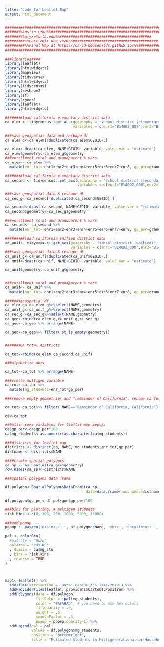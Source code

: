 ```yaml
---
title: "Code for Leaflet Map"
output: html_document
---
```



```r
##############################################################################
######%%Austin Lyke%%###################################################################
#######%%alyke@ucla.edu%%##########################################
#########%%Last Edit Dec 2020%%#######################################
#########%%Final Map at https://ca-sd-households.github.io/%%#############
##############################################################################

###libraries####
library(leaflet)
library(htmlwidgets)
library(mapview)
library(tidyverse)
library(htmlwidgets)
library(tidycensus)
library(reshape2)
library(sf)
library(rgeos)
library(leaflet)
library(htmlwidgets)

########load california elementary district data
ca_elem <- tidycensus::get_acs(geography = "school district (elementary)", state="CA",
                               variables = c(enr1="B14002_008",enr2="B14002_011",enr3="B14002_014",enr4="B14002_017",enr5="B14002_032",enr6="B14002_035",enr7="B14002_038",enr8="B14002_041",grandparents="B10063_002",total="B01003_001"),year=2018,geometry = TRUE)

###save geospatial data and reshape df
ca_elem_g<-ca_elem[!duplicated(ca_elem$GEOID),]

ca_elem<-dcast(ca_elem, NAME+GEOID~ variable, value.var = "estimate")
ca_elem$geometry<-ca_elem_g$geometry
###enrollment total and grandparent % vars
ca_elem<- ca_elem %>%
  mutate(enr_tot= enr1+enr2+enr3+enr4+enr5+enr6+enr7+enr8, gp_per=grandparents/total)

########load california elementary district data
ca_second <- tidycensus::get_acs(geography = "school district (secondary)", state="CA",
                                 variables = c(enr1="B14002_008",enr2="B14002_011",enr3="B14002_014",enr4="B14002_017",enr5="B14002_032",enr6="B14002_035",enr7="B14002_038",enr8="B14002_041",grandparents="B10063_002",total="B01003_001"),year=2018,geometry = TRUE)

###save geospatial data & reshape df
ca_sec_g<-ca_second[!duplicated(ca_second$GEOID),]

ca_second<-dcast(ca_second, NAME+GEOID~ variable, value.var = "estimate")
ca_second$geometry<-ca_sec_g$geometry

###enrollment total and grandparent % vars
ca_second<- ca_second %>%
  mutate(enr_tot= enr1+enr2+enr3+enr4+enr5+enr6+enr7+enr8, gp_per=grandparents/total)

#########load california unified district data
ca_unif<- tidycensus::get_acs(geography = "school district (unified)", state="CA",
                              variables = c(enr1="B14002_008",enr2="B14002_011",enr3="B14002_014",enr4="B14002_017",enr5="B14002_032",enr6="B14002_035",enr7="B14002_038",enr8="B14002_041",grandparents="B10063_002",total="B01003_001"),year=2018,geometry = TRUE)
###save geospatial data & reshape df
ca_unif_g<-ca_unif[!duplicated(ca_unif$GEOID),]
ca_unif<-dcast(ca_unif, NAME+GEOID~ variable, value.var = "estimate")

ca_unif$geometry<-ca_unif_g$geometry


###enrollment total and grandparent % vars
ca_unif<- ca_unif %>%
  mutate(enr_tot= enr1+enr2+enr3+enr4+enr5+enr6+enr7+enr8, gp_per=grandparents/total)

#######geospatial df
ca_elem_g<-ca_elem_g%>%select(NAME,geometry)
ca_unif_g<-ca_unif_g%>%select(NAME,geometry)
ca_sec_g<-ca_sec_g%>%select(NAME,geometry)
ca_geo<-rbind(ca_elem_g,ca_unif_g,ca_sec_g)
ca_geo<-ca_geo %>% arrange(NAME)

ca_geo<-ca_geo%>% filter(!st_is_empty(geometry))


#######CA total districts

ca_tot<-rbind(ca_elem,ca_second,ca_unif)

###alpabetize obvs

ca_tot<-ca_tot %>% arrange(NAME)

###create multigen variable
ca_tot<-ca_tot %>%
  mutate(mg_students=enr_tot*gp_per)

###remove empty geometries and "remainder of California", rename ca for simplicity

ca_tot<-ca_tot%>% filter(!NAME=="Remainder of California, California")

ca<-ca_tot

###alter some variables for leaflet map popups
ca$gp_per<-ca$gp_per*100
ca$mg_students<-as.numeric(as.character(ca$mg_students))

###districts for leaflet map
districts <- distinct(ca, NAME, mg_students,enr_tot,gp_per)
distname <- districts$NAME

####create spatial polygons
ca_sp <- as_Spatial(ca_geo$geometry)
row.names(ca_sp)<-districts$NAME

###spatial polygons data frame

df.polygon<-SpatialPolygonsDataFrame(ca_sp, 
                                     data=data.frame(row.names=distname, districts))

df.polygon$gp_per<-df.polygon$gp_per/100

###bins for plotting, # multigen students
risk.bins <-c(0, 100, 250, 1000, 5000, 15000)

###add popup
popup <- paste0("DISTRICT: ", df.polygon$NAME, "<br>", "Enrollment: ", format(df.polygon$enr_tot,big.mark=",",scientific=FALSE), "<br>", "% Multigenerational Households: ", round(ca$gp_per,1),"<br>", "Estimated studens in MG Households: ", scales::comma(df.polygon$mg_students))

pal <- colorBin(
  #palette = "BuPu"
  palette = "RdYlBu"
  , domain = ca$mg_stu
  , bins = risk.bins
  , reverse = TRUE
)



map1<-leaflet() %>%
  addTiles(attribution = 'Data: Census ACS 2014-2018') %>%
  addProviderTiles(leaflet::providers$CartoDB.Positron) %>%
  addPolygons(data = df.polygon, 
              fillColor = ~pal(mg_students), 
              color = "#A6ABAD", # you need to use hex colors
              fillOpacity = .9, 
              weight = .5, 
              smoothFactor = .3,
              popup = popup,opacity=1) %>%
  addLegend(pal = pal, 
            values = df.polygon$mg_students, 
            position = "bottomright", 
            title = "Estimated Students in Multigenerational<br>Households") 


```
